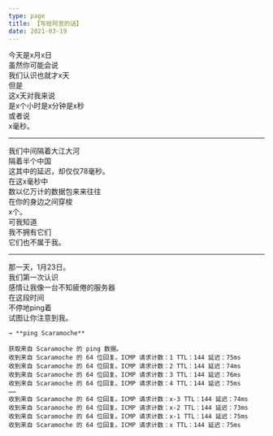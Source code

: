 ```yaml
---
type: page
title: 【写给阿宣的话】
date: 2021-03-19
---
```

  
今天是x月x日  
虽然你可能会说  
我们认识也就才x天  
但是  
这x天对我来说  
是x个小时是x分钟是x秒  
或者说  
x毫秒。  

---

我们中间隔着大江大河  
隔着半个中国  
这其中的延迟，却仅仅78毫秒。  
在这x毫秒中  
数以亿万计的数据包来来往往  
在你的身边之间穿梭  
x个。  
可我知道  
我不拥有它们  
它们也不属于我。  

---

那一天，1月23日。  
我们第一次认识  
感情让我像一台不知疲倦的服务器  
在这段时间  
不停地ping着  
试图让你注意到我。  
  
  
```
→ **ping Scaramoche**  
  
获取来自 Scaramoche 的 ping 数据。  
收到来自 Scaramoche 的 64 位回复。ICMP 请求计数：1 TTL：144 延迟：75ms  
收到来自 Scaramoche 的 64 位回复。ICMP 请求计数：2 TTL：144 延迟：74ms  
收到来自 Scaramoche 的 64 位回复。ICMP 请求计数：3 TTL：144 延迟：76ms  
收到来自 Scaramoche 的 64 位回复。ICMP 请求计数：4 TTL：144 延迟：75ms  
……  
收到来自 Scaramoche 的 64 位回复。ICMP 请求计数：x-3 TTL：144 延迟：74ms  
收到来自 Scaramoche 的 64 位回复。ICMP 请求计数：x-2 TTL：144 延迟：73ms  
收到来自 Scaramoche 的 64 位回复。ICMP 请求计数：x-1 TTL：144 延迟：75ms  
收到来自 Scaramoche 的 64 位回复。ICMP 请求计数：x TTL：144 延迟：75ms  
```
